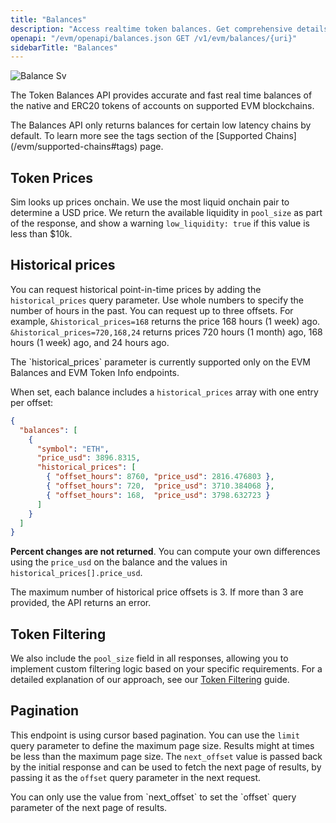 ```yaml
---
title: "Balances"
description: "Access realtime token balances. Get comprehensive details about native and ERC20 tokens, including token metadata and USD valuations."
openapi: "/evm/openapi/balances.json GET /v1/evm/balances/{uri}"
sidebarTitle: "Balances"
---
```



![Balance Sv](/images/balance.svg)

The Token Balances API provides accurate and fast real time balances of the native and ERC20 tokens of accounts on supported EVM blockchains.

<Note>
  The Balances API only returns balances for certain low latency chains by default.
  To learn more see the tags section of the [Supported Chains](/evm/supported-chains#tags) page.
</Note>

<SupportedChains endpoint="balances" />

## Token Prices

Sim looks up prices onchain. We use the most liquid onchain pair to determine a USD price. We return the available liquidity in `pool_size` as part of the response, and show a warning `low_liquidity:	true` if this value is less than \$10k.

## Historical prices

You can request historical point-in-time prices by adding the `historical_prices` query parameter. Use whole numbers to specify the number of hours in the past. You can request up to three offsets. For example, `&historical_prices=168` returns the price 168 hours (1 week) ago. `&historical_prices=720,168,24` returns prices 720 hours (1 month) ago, 168 hours (1 week) ago, and 24 hours ago.

<Note>
  The `historical_prices` parameter is currently supported only on the EVM Balances and EVM Token Info endpoints.
</Note>

When set, each balance includes a `historical_prices` array with one entry per offset:

```json
{
  "balances": [
    {
      "symbol": "ETH",
      "price_usd": 3896.8315,
      "historical_prices": [
        { "offset_hours": 8760, "price_usd": 2816.476803 },
        { "offset_hours": 720,  "price_usd": 3710.384068 },
        { "offset_hours": 168,  "price_usd": 3798.632723 }
      ]
    }
  ]
}
```

**Percent changes are not returned**. You can compute your own differences using the `price_usd` on the balance and the values in `historical_prices[].price_usd`.

<Warning>
  The maximum number of historical price offsets is 3. If more than 3 are provided, the API returns an error.
</Warning>

## Token Filtering

We also include the `pool_size` field in all responses, allowing you to implement custom filtering logic based on your specific requirements. For a detailed explanation of our approach, see our [Token Filtering](/token-filtering) guide.

## Pagination

This endpoint is using cursor based pagination. You can use the `limit` query parameter to define the maximum page size.
Results might at times be less than the maximum page size.
The `next_offset` value is passed back by the initial response and can be used to fetch the next page of results, by passing it as the `offset` query parameter in the next request.

<Warning>
  You can only use the value from `next_offset` to set the `offset` query parameter of the next page of results.
</Warning>

